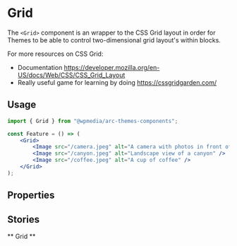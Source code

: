 


<Meta title="Components/Grid" component={Grid} />

# Grid

The `<Grid>` component is an wrapper to the CSS Grid layout in order for Themes to
be able to control two-dimensional grid layout's within blocks.

For more resources on CSS Grid:

- Documentation https://developer.mozilla.org/en-US/docs/Web/CSS/CSS_Grid_Layout
- Really useful game for learning by doing https://cssgridgarden.com/

## Usage

```jsx
import { Grid } from "@wpmedia/arc-themes-components";

const Feature = () => (
	<Grid>
		<Image src="/camera.jpeg" alt="A camera with photos in front of it" />
		<Image src="/canyon.jpeg" alt="Landscape view of a canyon" />
		<Image src="/coffee.jpeg" alt="A cup of coffee" />
	</Grid>
);
```

## Properties

<ArgsTable of={Grid} />

## Stories

** Grid **

<Canvas>
	<Story name="Grid">
		<Grid>
			<div style={{ height: "250px", width: "100%", backgroundColor: "rebeccapurple" }}> </div>
			<div style={{ height: "250px", width: "100%", backgroundColor: "antiquewhite" }}> </div>
			<div style={{ height: "250px", width: "100%", backgroundColor: "rebeccapurple" }}> </div>
		</Grid>
	</Story>
</Canvas>
